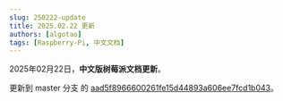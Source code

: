 ```yaml
---
slug: 250222-update
title: 2025.02.22 更新
authors: [algotao]
tags: [Raspberry-Pi, 中文文档]
---
```


2025年02月22日，**中文版树莓派文档更新**。

更新到 master 分支 的 [aad5f8966600261fe15d44893a606ee7fcd1b043](https://github.com/raspberrypi/documentation/commit/aad5f8966600261fe15d44893a606ee7fcd1b043)。
